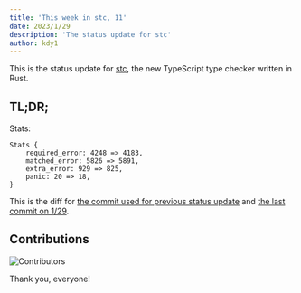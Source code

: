 ```yaml
---
title: 'This week in stc, 11'
date: 2023/1/29
description: 'The status update for stc'
author: kdy1
---
```


This is the status update for [stc][], the new TypeScript type checker written in Rust.

## TL;DR;

Stats:

```
Stats {
    required_error: 4248 => 4183,
    matched_error: 5826 => 5891,
    extra_error: 929 => 825,
    panic: 20 => 18,
}
```

This is the diff for [the commit used for previous status update](https://github.com/dudykr/stc/blob/5442585ceda0487cb40307a24523b0c96d833d8e/crates/stc_ts_type_checker/tests/tsc-stats.rust-debug) and [the last commit on 1/29](https://github.com/dudykr/stc/blob/14d5ac24b3c4324d6384ae5d207f4fef9e3ae1fb/crates/stc_ts_type_checker/tests/tsc-stats.rust-debug).

## Contributions

![Contributors](/images/this-week-in-stc/11/contributors.png)

Thank you, everyone!

[stc]:https://github.com/dudykr/stc
